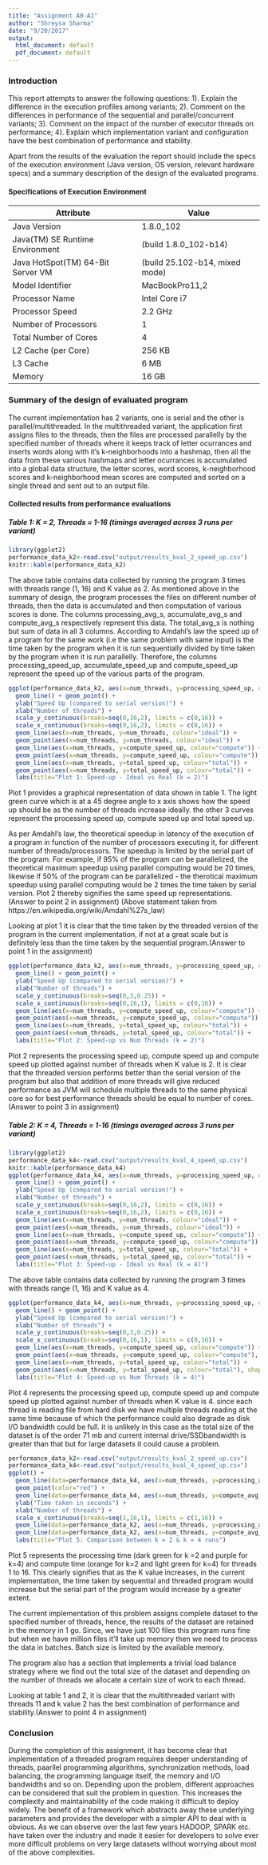 ```yaml
---
title: "Assignment A0-A1"
author: "Shreysa Sharma"
date: "9/20/2017"
output:
  html_document: default
  pdf_document: default
---
```


### Introduction

This report attempts to answer the following questions:
1). Explain the difference in the execution profiles among variants;
2). Comment on the differences in performance of the sequential and parallel/concurrent variants;
3). Comment on the impact of the number of executor threads on performance;
4). Explain which implementation variant and configuration have the best combination of performance and stability.

Apart from the results of the evaluation the report should include the specs of the execution environment (Java version, OS version, relevant hardware specs) and a summary description of the design of the evaluated programs.


#### Specifications of Execution Environment
Attribute                         | Value
----------------------------------|-------------------------------
Java Version                      | 1.8.0_102
Java(TM) SE Runtime Environment   | (build 1.8.0_102-b14)
Java HotSpot(TM) 64-Bit Server VM | (build 25.102-b14, mixed mode)
Model Identifier                  |	MacBookPro11,2
Processor Name                    |	Intel Core i7
Processor Speed                   |	2.2 GHz
Number of Processors              |	1
Total Number of Cores             |	4
L2 Cache (per Core)               |	256 KB
L3 Cache                          |	6 MB
Memory                            | 16 GB




### Summary of the design of evaluated program

The current implementation has 2 variants, one is serial and the other is parallel/multithreaded.
In the multithreaded variant, the application first assigns files to the threads, then the files are processed parallelly by the specified number of threads where it keeps track of letter ocurrances and inserts words along with it's k-neighborhoods into a hashmap, then all the data from these various hashmaps and letter ocurrances is accumulated into a global data structure, the letter scores, word scores, k-neighborhood scores and k-neighborhood mean scores are computed and sorted on a single thread and sent out to an output file. 

#### Collected results from performance evaluations
##### Table 1: K = 2, Threads = 1-16 (timings averaged across 3 runs per variant)

```r
library(ggplot2)
performance_data_k2<-read.csv("output/results_kval_2_speed_up.csv")
knitr::kable(performance_data_k2)
```

The above table contains data collected by running the program 3 times with threads range (1, 16) and K value as 2. As mentioned above in the summary of design, the program processes the files on different number of threads, then the data is accumulated and then computation of      various scores is done. The columns processing_avg_s, accumulate_avg_s and compute_avg_s
respectively represent this data. The total_avg_s is nothing but sum of data in all 3           columns. According to Amdahl's law the speed up of a program for the same work (i.e the same problem with same input) is the time taken by the program when it is run sequentially divided by time taken by the program when it is run parallelly. Therefore, the columns processing_speed_up, accumulate_speed_up and compute_speed_up represent the speed up of the various parts of the program.

```r
ggplot(performance_data_k2, aes(x=num_threads, y=processing_speed_up, color="processing")) + 
  geom_line() + geom_point() +
  ylab("Speed Up (compared to serial version)") + 
  xlab("Number of threads") + 
  scale_y_continuous(breaks=seq(0,16,2), limits = c(0,16)) + 
  scale_x_continuous(breaks=seq(0,16,2), limits = c(0,16)) +
  geom_line(aes(x=num_threads, y=num_threads, colour="ideal")) +
  geom_point(aes(x=num_threads, y=num_threads, colour="ideal")) +
  geom_line(aes(x=num_threads, y=compute_speed_up, colour="compute")) +
  geom_point(aes(x=num_threads, y=compute_speed_up, colour="compute")) +
  geom_line(aes(x=num_threads, y=total_speed_up, colour="total")) +
  geom_point(aes(x=num_threads, y=total_speed_up, colour="total")) +
  labs(title="Plot 1: Speed-up - Ideal vs Real (k = 2)")
```

Plot 1 provides a graphical representation of data shown in table 1. The light green curve which is at a 45 degree angle to x axis shows how the speed up should be as the number of threads increase ideally. the other 3 curves represent the processing speed up, compute speed up and total speed up. 

As per Amdahl's law, the theoretical speedup in latency of the execution of a program in function of the number of processors executing it, for different number of threads/processors. The speedup is limited by the serial part of the program. For example, if 95% of the program can be parallelized, the theoretical maximum speedup using parallel computing would be 20 times, likewise if 50% of the program can be parallelized - the therotical maximum speedup using parallel computing would be 2 times the time taken by serial version. Plot 2 thereby signifies the same speed up representations. (Answer to point 2 in assignment)
(Above statement taken from https://en.wikipedia.org/wiki/Amdahl%27s_law)

Looking at plot 1 it is clear that the time taken by the threaded version of the program in the current implementation, if not at a great scale but is definitely less than the time taken by the sequential program.(Answer to point 1 in the assignment)


```r
ggplot(performance_data_k2, aes(x=num_threads, y=processing_speed_up, color="processing")) + 
  geom_line() + geom_point() +
  ylab("Speed Up (compared to serial version)") + 
  xlab("Number of threads") + 
  scale_y_continuous(breaks=seq(0,3,0.25)) + 
  scale_x_continuous(breaks=seq(0,16,1), limits = c(0,16)) +
  geom_line(aes(x=num_threads, y=compute_speed_up, colour="compute")) +
  geom_point(aes(x=num_threads, y=compute_speed_up, colour="compute")) +
  geom_line(aes(x=num_threads, y=total_speed_up, colour="total")) +
  geom_point(aes(x=num_threads, y=total_speed_up, colour="total")) +
  labs(title="Plot 2: Speed-up vs Num Threads (k = 2)")
```

Plot 2 represents the processing speed up, compute speed up and compute speed up plotted against number of threads when K value is 2. It is clear that the threaded version performs better than the serial version of the program but also that addition of more threads will give reduced performance as JVM will schedule multiple threads to the same physical core so for best performance threads should be equal to number of cores. (Answer to point 3 in assignment)

##### Table 2: K = 4, Threads = 1-16 (timings averaged across 3 runs per variant)

```r
library(ggplot2)
performance_data_k4<-read.csv("output/results_kval_4_speed_up.csv")
knitr::kable(performance_data_k4)
ggplot(performance_data_k4, aes(x=num_threads, y=processing_speed_up, color="processing")) + 
  geom_line() + geom_point() +
  ylab("Speed Up (compared to serial version)") + 
  xlab("Number of threads") + 
  scale_y_continuous(breaks=seq(0,16,2), limits = c(0,16)) + 
  scale_x_continuous(breaks=seq(0,16,2), limits = c(0,16)) +
  geom_line(aes(x=num_threads, y=num_threads, colour="ideal")) + 
  geom_point(aes(x=num_threads, y=num_threads, colour="ideal")) + 
  geom_line(aes(x=num_threads, y=compute_speed_up, colour="compute")) +
  geom_point(aes(x=num_threads, y=compute_speed_up, colour="compute")) +
  geom_line(aes(x=num_threads, y=total_speed_up, colour="total")) +
  geom_point(aes(x=num_threads, y=total_speed_up, colour="total")) +
  labs(title="Plot 3: Speed-up - Ideal vs Real (k = 4)")
```

The above table contains data collected by running the program 3 times with threads range (1, 16) and K value as 4.

```r
ggplot(performance_data_k4, aes(x=num_threads, y=processing_speed_up, color="processing")) + 
  geom_line() + geom_point() +
  ylab("Speed Up (compared to serial version)") + 
  xlab("Number of threads") + 
  scale_y_continuous(breaks=seq(0,3,0.25)) + 
  scale_x_continuous(breaks=seq(0,16,1), limits = c(0,16)) +
  geom_line(aes(x=num_threads, y=compute_speed_up, colour="compute")) +
  geom_point(aes(x=num_threads, y=compute_speed_up, colour="compute"), shape=15) +
  geom_line(aes(x=num_threads, y=total_speed_up, colour="total")) +
  geom_point(aes(x=num_threads, y=total_speed_up, colour="total"), shape=17) +
  labs(title="Plot 4: Speed-up vs Num Threads (k = 4)")
```

Plot 4 represents the processing speed up, compute speed up and compute speed up plotted against number of threads when K value is 4. since each thread is reading file from hard disk we have multiple threads reading at the same time because of which the performance could also degrade as disk I/O bandwidth could be full. it is unlikely in this case as the total size of the dataset is of the order 71 mb and current internal drive/SSDbandwidth is greater than that but for large datasets it could cause a problem.

``` r
performance_data_k2<-read.csv("output/results_kval_2_speed_up.csv")
performance_data_k4<-read.csv("output/results_kval_4_speed_up.csv")
ggplot() + 
  geom_line(data=performance_data_k4, aes(x=num_threads, y=processing_avg_s, color="processing_k4")) +
  geom_point(color="red") +
  geom_line(data=performance_data_k4, aes(x=num_threads, y=compute_avg_s, color="compute_k4")) +
  ylab("Time taken in seconds") + 
  xlab("Number of threads") + 
  scale_x_continuous(breaks=seq(1,16,1), limits = c(1,16)) +
  geom_line(data=performance_data_k2, aes(x=num_threads, y=processing_avg_s, colour="processing_k2")) + 
  geom_line(data=performance_data_k2, aes(x=num_threads, y=compute_avg_s, colour="compute_k2")) + 
  labs(title="Plot 5: Comparison between k = 2 & k = 4 runs")
```

Plot 5 represents the processing time (dark green for k =2 and purple for k=4) and compute time (orange for k=2 and light green for k=4) for threads 1 to 16. This clearly signifies that as the K value increases, in the current implementation, the time taken by sequential and threaded program would increase but the serial part of the program would increase by a greater extent. 

The current implementation of this problem assigns complete dataset to the specified number of threads, hence, the results of the dataset are retained in the memory in 1 go. Since, we have just 100 files this program runs fine but when we have million files it'll take up memory then we need to process the data in batches. Batch size is limited by the available memory.

The program also has a section that implements a trivial load balance strategy where we find out the total size of the dataset and depending on the number of threads we allocate a certain size of work to each thread. 

Looking at table 1 and 2, it is clear that the multithreaded variant with threads 11 and k value 2 has the best combination of performance and stability.(Answer to point 4 in assignment)

### Conclusion

During the completion of this assignment, it has become clear that implementation of a threaded program requires deeper understanding of threads, paarllel programming algorithms, synchronization methods, load balancing, the programming language itself, the memory and I/O bandwidths and so on. Depending upon the problem, different approaches can be considered that suit the problem in question. This increases the complexity and maintainability of the code making it difficult to deploy widely. The benefit of a framework which abstracts away these underlying parameters and provides the developer with a simpler API to deal with is obvious. As we can observe over the last few years HADOOP, SPARK etc. have taken over the industry and made it easier for developers to solve ever more difficult problems on very large datasets without worrying about most of the above complexities.